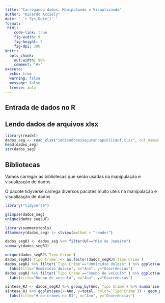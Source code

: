 ```yaml
---
title: "Carregando dados, Manipulando e Visualizando"
author: "Ricardo Accioly"
date: ' `r Sys.Date()` '
format:
 html:
    code-link: true
    fig-width: 9
    fig-height: 7
    fig-dpi: 300
knitr:
  opts_chunk: 
    out.width: 90%
    comment: "#>"
execute: 
  echo: true
  warning: false
  message: false
  freeze: auto
---
```


## Entrada de dados no R

## Lendo dados de arquivos xlsx

```r
library(readxl)
dados_seg <- read_xlsx("indicadoressegurancapublicauf.xlsx", col_names = TRUE, sheet = "Ocorrências")
head(dados_seg)
str(dados_seg)
```

## Bibliotecas

Vamos carregar as bibliotecas que serão usadas na manipulação e visualização de dados.

O pacote tidyverse carrega diversos pacotes muito uteis na manipulação e visualização de dados

```r
library("tidyverse")
```

```r
glimpse(dados_seg)
unique(dados_seg$UF)
```

```r
library(summarytools)
dfSummary(dados_seg) |> stview(method = "render")
```

```r
dados_segRJ <- dados_seg %>% filter(UF=="Rio de Janeiro")
summary(dados_segRJ)
```

```r
unique(dados_segRJ$`Tipo Crime`)
dados_segRJ$`Tipo Crime` <- as.factor(dados_segRJ$`Tipo Crime`)
dados_segRJ %>% filter(`Tipo Crime`=="Homicídio doloso" ) %>% ggplot(aes(x=as.factor(Ano), y=Ocorrências)) + geom_boxplot() +
  labs(title="Homicídio doloso", x="Ano", y="Ocorrências")
dados_segRJ %>% filter(`Tipo Crime`=="Roubo de veículo" ) %>% ggplot(aes(x=as.factor(Ano), y=Ocorrências)) + geom_boxplot() +
  labs(title="Roubo de veículo", x="Ano", y="Ocorrências")
```

```r
sintese_RJ <- dados_segRJ %>% group_by(Ano,`Tipo Crime`) %>% summarise(total = sum(Ocorrências))
sintese_RJ %>% ggplot(aes(x=Ano, y=total, color=`Tipo Crime`)) + geom_point() + geom_line() +
  labs(title="# de crimes no RJ", x="Ano", y="Ocorrências")
```

